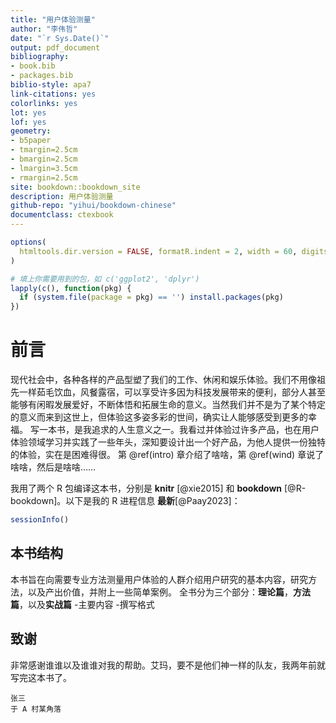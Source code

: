 ```yaml
--- 
title: "用户体验测量"
author: "李伟哲"
date: "`r Sys.Date()`"
output: pdf_document
bibliography:
- book.bib
- packages.bib
biblio-style: apa7
link-citations: yes
colorlinks: yes
lot: yes
lof: yes
geometry:
- b5paper
- tmargin=2.5cm
- bmargin=2.5cm
- lmargin=3.5cm
- rmargin=2.5cm
site: bookdown::bookdown_site
description: 用户体验测量
github-repo: "yihui/bookdown-chinese"
documentclass: ctexbook
---
```


```r
options(
  htmltools.dir.version = FALSE, formatR.indent = 2, width = 60, digits = 4
)

# 填上你需要用到的包，如 c('ggplot2', 'dplyr')
lapply(c(), function(pkg) {
  if (system.file(package = pkg) == '') install.packages(pkg)
})
```

# 前言 {-}

现代社会中，各种各样的产品型塑了我们的工作、休闲和娱乐体验。我们不用像祖先一样茹毛饮血，风餐露宿，可以享受许多因为科技发展带来的便利，部分人甚至能够有闲暇发展爱好，不断体悟和拓展生命的意义。当然我们并不是为了某个特定的意义而来到这世上，但体验这多姿多彩的世间，确实让人能够感受到更多的幸福。
写一本书，是我追求的人生意义之一。我看过并体验过许多产品，也在用户体验领域学习并实践了一些年头，深知要设计出一个好产品，为他人提供一份独特的体验，实在是困难得很。
第 \@ref(intro) 章介绍了啥啥，第 \@ref(wind) 章说了啥啥，然后是啥啥……

我用了两个 R 包编译这本书，分别是 **knitr**\index{knitr} [@xie2015] 和 **bookdown**\index{bookdown} [@R-bookdown]。以下是我的 R 进程信息 **最新**\index{knitr}[@Paay2023]：

```r
sessionInfo()
```

## 本书结构 {-}
本书旨在向需要专业方法测量用户体验的人群介绍用户研究的基本内容，研究方法，以及产出价值，并附上一些简单案例。
全书分为三个部分：**理论篇**，**方法篇**，以及**实战篇**
-主要内容
-撰写格式

## 致谢 {-}

非常感谢谁谁以及谁谁对我的帮助。艾玛，要不是他们神一样的队友，我两年前就写完这本书了。

```block2
张三  
于 A 村某角落
```

